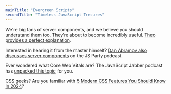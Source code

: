 ```yaml
---
mainTitle: "Evergreen Scripts"
secondTitle: "Timeless JavaScript Tresures"
---
```


We're big fans of server components, and we believe you should understand them too. They're about to become incredibly useful. [Theo provides a perfect explanation](https://www.youtube.com/watch?v=VIwWgV3Lc6s&t=1919s&ab_channel=Theo-t3%E2%80%A4gg).

Interested in hearing it from the master himself? [Dan Abramov also discusses server components](https://open.spotify.com/episode/6UiXbijzAcyaVud9Tj2emJ?si=48fd7a02c5f04c54) on the JS Party podcast.

Ever wondered what Core Web Vitals are? The JavaScript Jabber podcast has [unpacked this topic](https://open.spotify.com/episode/2KmcjCddh0NP1GxgSg93X9?si=a82cf0d049cf42ca) for you.

CSS geeks? Are you familiar with [5 Modern CSS Features You Should Know In 2024](https://www.youtube.com/watch?v=oDDcZhKqUxQ&ab_channel=Academind)?

